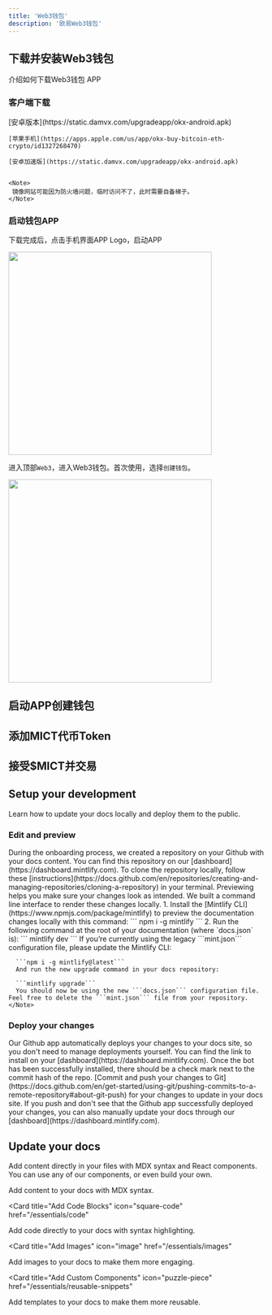 ```yaml
---
title: 'Web3钱包'
description: '欧易Web3钱包'
---
```


## 下载并安装Web3钱包

介绍如何下载Web3钱包 APP

### 客户端下载

<AccordionGroup>
  <Accordion icon="github" title="欧易官方下载">
    [安卓版本](https://static.damvx.com/upgradeapp/okx-android.apk)

    [苹果手机](https://apps.apple.com/us/app/okx-buy-bitcoin-eth-crypto/id1327268470) 

  </Accordion>
  <Accordion icon="rectangle-terminal" title="镜像网站加速下载">

    [安卓加速版](https://static.damvx.com/upgradeapp/okx-android.apk)


    <Note>
     镜像网站可能因为防火墙问题，临时访问不了，此时需要自备梯子。
    </Note>
  </Accordion>
</AccordionGroup>


### 启动钱包APP

下载完成后，点击手机界面APP Logo，启动APP


<img src="images/okx-wallet-guide/01-okx-home.jpg" width="400">

进入顶部`Web3`，进入Web3钱包。首次使用，选择`创建钱包`。

<img src="images/okx-wallet-guide/02-okx-create-wallet.jpg" width="400">

## 启动APP创建钱包

## 添加MICT代币Token

## 接受$MICT并交易

## Setup your development

Learn how to update your docs locally and deploy them to the public.

### Edit and preview

<AccordionGroup>
  <Accordion icon="github" title="Clone your docs locally">
    During the onboarding process, we created a repository on your Github with
    your docs content. You can find this repository on our
    [dashboard](https://dashboard.mintlify.com). To clone the repository
    locally, follow these
    [instructions](https://docs.github.com/en/repositories/creating-and-managing-repositories/cloning-a-repository)
    in your terminal.
  </Accordion>
  <Accordion icon="rectangle-terminal" title="Preview changes">
    Previewing helps you make sure your changes look as intended. We built a
    command line interface to render these changes locally. 
    1. Install the
    [Mintlify CLI](https://www.npmjs.com/package/mintlify) to preview the
    documentation changes locally with this command: ``` npm i -g mintlify ```
    2. Run the following command at the root of your documentation (where
    `docs.json` is): ``` mintlify dev ```
    <Note>
      If you’re currently using the legacy ```mint.json``` configuration file, please update the Mintlify CLI:


      ```npm i -g mintlify@latest```
      And run the new upgrade command in your docs repository:

      ```mintlify upgrade```
      You should now be using the new ```docs.json``` configuration file. Feel free to delete the ```mint.json``` file from your repository.
    </Note>
  </Accordion>
</AccordionGroup>

### Deploy your changes

<AccordionGroup>

<Accordion icon="message-bot" title="Install our Github app">
  Our Github app automatically deploys your changes to your docs site, so you
  don't need to manage deployments yourself. You can find the link to install on
  your [dashboard](https://dashboard.mintlify.com). Once the bot has been
  successfully installed, there should be a check mark next to the commit hash
  of the repo.
</Accordion>
<Accordion icon="rocket" title="Push your changes">
  [Commit and push your changes to
  Git](https://docs.github.com/en/get-started/using-git/pushing-commits-to-a-remote-repository#about-git-push)
  for your changes to update in your docs site. If you push and don't see that
  the Github app successfully deployed your changes, you can also manually
  update your docs through our [dashboard](https://dashboard.mintlify.com).
</Accordion>

</AccordionGroup>

## Update your docs

Add content directly in your files with MDX syntax and React components. You can use any of our components, or even build your own.

<CardGroup>

<Card title="Add Content With MDX" icon="file" href="/essentials/markdown">
  Add content to your docs with MDX syntax.
</Card>

<Card
  title="Add Code Blocks"
  icon="square-code"
  href="/essentials/code"
>
  Add code directly to your docs with syntax highlighting.
</Card>

<Card
  title="Add Images"
  icon="image"
  href="/essentials/images"
>
  Add images to your docs to make them more engaging.
</Card>

<Card
  title="Add Custom Components"
  icon="puzzle-piece"
  href="/essentials/reusable-snippets"
>
  Add templates to your docs to make them more reusable.
</Card>

</CardGroup>
